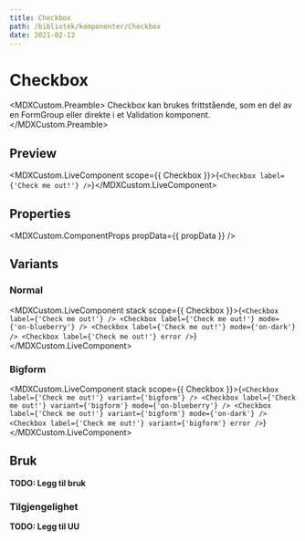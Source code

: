 ```yaml
---
title: Checkbox
path: /bibliotek/komponenter/Checkbox
date: 2021-02-12
---
```



# Checkbox

<MDXCustom.Preamble>
  Checkbox kan brukes frittstående, som en del av en FormGroup eller direkte i et Validation komponent.
</MDXCustom.Preamble>

## Preview

<MDXCustom.LiveComponent scope={{ Checkbox }}>{`<Checkbox label={'Check me out!'} />`}</MDXCustom.LiveComponent>

## Properties

<MDXCustom.ComponentProps propData={{ propData }} />

## Variants

### Normal

<MDXCustom.LiveComponent stack scope={{ Checkbox }}>{`
  <Checkbox label={'Check me out!'} />
  <Checkbox label={'Check me out!'} mode={'on-blueberry'} />
  <Checkbox label={'Check me out!'} mode={'on-dark'} />
  <Checkbox label={'Check me out!'} error />
`}</MDXCustom.LiveComponent>

### Bigform

<MDXCustom.LiveComponent stack scope={{ Checkbox }}>{`
  <Checkbox label={'Check me out!'} variant={'bigform'} />
  <Checkbox label={'Check me out!'} variant={'bigform'} mode={'on-blueberry'} />
  <Checkbox label={'Check me out!'} variant={'bigform'} mode={'on-dark'} />
  <Checkbox label={'Check me out!'} variant={'bigform'} error />
`}</MDXCustom.LiveComponent>

## Bruk

**TODO: Legg til bruk**

### Tilgjengelighet

**TODO: Legg til UU**
